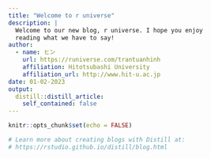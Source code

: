 ```yaml
---
title: "Welcome to r universe"
description: |
  Welcome to our new blog, r universe. I hope you enjoy 
  reading what we have to say!
author:
  - name: ヒン 
    url: https://runiverse.com/trantuanhinh
    affiliation: Hitotsubashi University
    affiliation_url: http://www.hit-u.ac.jp
date: 01-02-2023
output:
  distill::distill_article:
    self_contained: false
---
```


```r
knitr::opts_chunk$set(echo = FALSE)

# Learn more about creating blogs with Distill at:
# https://rstudio.github.io/distill/blog.html

```



